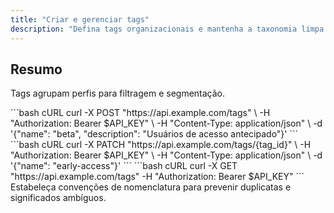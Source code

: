 ```yaml
---
title: "Criar e gerenciar tags"
description: "Defina tags organizacionais e mantenha a taxonomia limpa."
---
```


## Resumo

Tags agrupam perfis para filtragem e segmentação.

<Steps>
<Step title="Criar uma tag">
  <RequestExample>
  ```bash cURL
  curl -X POST "https://api.example.com/tags" \
    -H "Authorization: Bearer $API_KEY" \
    -H "Content-Type: application/json" \
    -d '{"name": "beta", "description": "Usuários de acesso antecipado"}'
  ```
  </RequestExample>
</Step>

<Step title="Renomear ou arquivar uma tag">
  <RequestExample>
  ```bash cURL
  curl -X PATCH "https://api.example.com/tags/{tag_id}" \
    -H "Authorization: Bearer $API_KEY" \
    -H "Content-Type: application/json" \
    -d '{"name": "early-access"}'
  ```
  </RequestExample>
</Step>

<Step title="Listar tags">
  <RequestExample>
  ```bash cURL
  curl -X GET "https://api.example.com/tags" -H "Authorization: Bearer $API_KEY"
  ```
  </RequestExample>
</Step>
</Steps>

<Tip>
Estabeleça convenções de nomenclatura para prevenir duplicatas e significados ambíguos.
</Tip>
